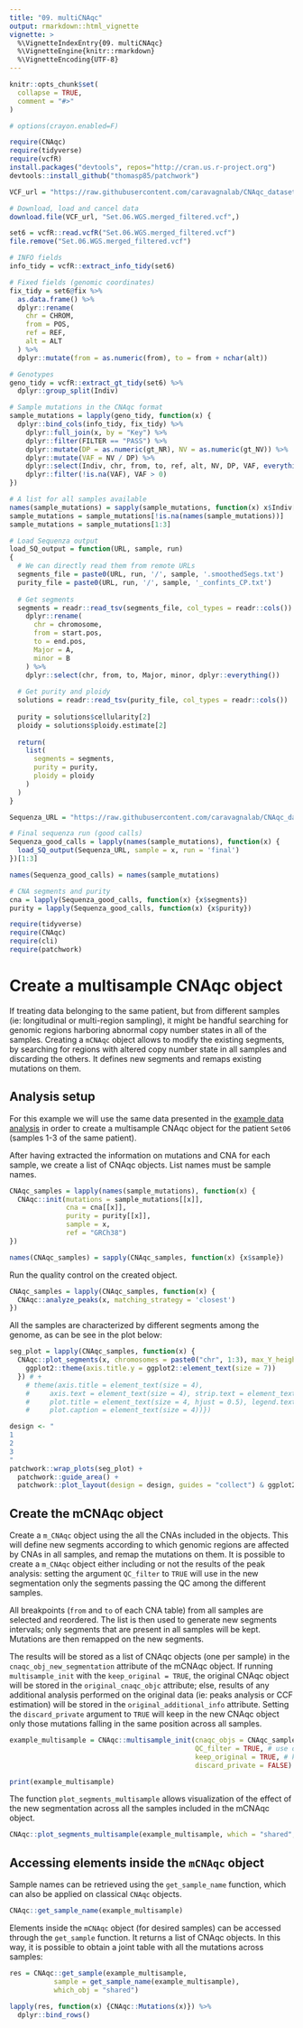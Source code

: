 ```yaml
---
title: "09. multiCNAqc"
output: rmarkdown::html_vignette
vignette: >
  %\VignetteIndexEntry{09. multiCNAqc}
  %\VignetteEngine{knitr::rmarkdown}
  %\VignetteEncoding{UTF-8}
---
```


```r
knitr::opts_chunk$set(
  collapse = TRUE, 
  comment = "#>"
)

# options(crayon.enabled=F)

require(CNAqc)
require(tidyverse)
require(vcfR)
install.packages("devtools", repos="http://cran.us.r-project.org")
devtools::install_github("thomasp85/patchwork")

VCF_url = "https://raw.githubusercontent.com/caravagnalab/CNAqc_datasets/main/MSeq_Set06/Mutations/Set.06.WGS.merged_filtered.vcf"

# Download, load and cancel data
download.file(VCF_url, "Set.06.WGS.merged_filtered.vcf",)

set6 = vcfR::read.vcfR("Set.06.WGS.merged_filtered.vcf")
file.remove("Set.06.WGS.merged_filtered.vcf")

# INFO fields 
info_tidy = vcfR::extract_info_tidy(set6)

# Fixed fields (genomic coordinates)
fix_tidy = set6@fix %>%
  as.data.frame() %>%
  dplyr::rename(
    chr = CHROM,
    from = POS,
    ref = REF,
    alt = ALT
  ) %>%
  dplyr::mutate(from = as.numeric(from), to = from + nchar(alt))

# Genotypes
geno_tidy = vcfR::extract_gt_tidy(set6) %>%
  dplyr::group_split(Indiv)

# Sample mutations in the CNAqc format
sample_mutations = lapply(geno_tidy, function(x) {
  dplyr::bind_cols(info_tidy, fix_tidy) %>% 
    dplyr::full_join(x, by = "Key") %>%
    dplyr::filter(FILTER == "PASS") %>% 
    dplyr::mutate(DP = as.numeric(gt_NR), NV = as.numeric(gt_NV)) %>%
    dplyr::mutate(VAF = NV / DP) %>%
    dplyr::select(Indiv, chr, from, to, ref, alt, NV, DP, VAF, everything()) %>%
    dplyr::filter(!is.na(VAF), VAF > 0)
})

# A list for all samples available
names(sample_mutations) = sapply(sample_mutations, function(x) x$Indiv[1])
sample_mutations = sample_mutations[!is.na(names(sample_mutations))]
sample_mutations = sample_mutations[1:3]

# Load Sequenza output
load_SQ_output = function(URL, sample, run)
{
  # We can directly read them from remote URLs
  segments_file = paste0(URL, run, '/', sample, '.smoothedSegs.txt')
  purity_file = paste0(URL, run, '/', sample, '_confints_CP.txt')
  
  # Get segments
  segments = readr::read_tsv(segments_file, col_types = readr::cols()) %>%
    dplyr::rename(
      chr = chromosome,
      from = start.pos,
      to = end.pos,
      Major = A,
      minor = B
    ) %>%
    dplyr::select(chr, from, to, Major, minor, dplyr::everything())
  
  # Get purity and ploidy
  solutions = readr::read_tsv(purity_file, col_types = readr::cols())
  
  purity = solutions$cellularity[2]
  ploidy = solutions$ploidy.estimate[2]
  
  return(
    list(
      segments = segments,
      purity = purity,
      ploidy = ploidy
    )
  )
}

Sequenza_URL = "https://raw.githubusercontent.com/caravagnalab/CNAqc_datasets/main/MSeq_Set06/Copy%20Number/"

# Final sequenza run (good calls)
Sequenza_good_calls = lapply(names(sample_mutations), function(x) {
  load_SQ_output(Sequenza_URL, sample = x, run = 'final')
})[1:3]

names(Sequenza_good_calls) = names(sample_mutations)

# CNA segments and purity
cna = lapply(Sequenza_good_calls, function(x) {x$segments})
purity = lapply(Sequenza_good_calls, function(x) {x$purity})

```

```r
require(tidyverse)
require(CNAqc)
require(cli)
require(patchwork)

```

# Create a multisample CNAqc object

If treating data belonging to the same patient, but from different samples (ie: longitudinal or multi-region sampling), it might be handful searching for genomic regions harboring abnormal copy number states in all of the samples. Creating a `mCNAqc` object allows to modify the existing segments, by searching for regions with altered copy number state in all samples and discarding the others. It defines new segments and remaps existing mutations on them.

## Analysis setup

For this example we will use the same data presented in the [example data analysis](https://caravagnalab.github.io/CNAqc/articles/a7_example_MSeq.html) in order to create a multisample CNAqc object for the patient `Set06` (samples 1-3 of the same patient).

After having extracted the information on mutations and CNA for each sample, we create a list of CNAqc objects. List names must be sample names.

```r
CNAqc_samples = lapply(names(sample_mutations), function(x) {
  CNAqc::init(mutations = sample_mutations[[x]], 
              cna = cna[[x]], 
              purity = purity[[x]], 
              sample = x,
              ref = "GRCh38")
})

names(CNAqc_samples) = sapply(CNAqc_samples, function(x) {x$sample})
```

Run the quality control on the created object.

```r
CNAqc_samples = lapply(CNAqc_samples, function(x) {
  CNAqc::analyze_peaks(x, matching_strategy = 'closest')
})
```

All the samples are characterized by different segments among the genome, as can be see in the plot below:

```r
seg_plot = lapply(CNAqc_samples, function(x) {
  CNAqc::plot_segments(x, chromosomes = paste0("chr", 1:3), max_Y_height = 3) +
    ggplot2::theme(axis.title.y = ggplot2::element_text(size = 7))
  }) # +
    # theme(axis.title = element_text(size = 4),
    #     axis.text = element_text(size = 4), strip.text = element_text(size = 4),
    #     plot.title = element_text(size = 4, hjust = 0.5), legend.text = element_text(size=6),
    #     plot.caption = element_text(size = 4))})

design <- "
1
2
3
"    
patchwork::wrap_plots(seg_plot) +
  patchwork::guide_area() +
  patchwork::plot_layout(design = design, guides = "collect") & ggplot2::theme(legend.position = 'top')

```

## Create the mCNAqc object

Create a `m_CNAqc` object using the all the CNAs included in the objects. This will define new segments according to which genomic regions are affected by CNAs in all samples, and remap the mutations on them. It is possible to create a `m_CNAqc` object either including or not the results of the peak analysis: setting the argument `QC_filter` to `TRUE` will use in the new segmentation only the segments passing the QC among the different samples.  

All breakpoints (`from` and `to` of each CNA table) from all samples are selected and reordered. The list is then used to generate new segments intervals; only segments that are present in all samples will be kept. Mutations are then remapped on the new segments.

The results will be stored as a list of CNAqc objects (one per sample) in the `cnaqc_obj_new_segmentation` attribute of the mCNAqc object. If running `multisample_init` with the `keep_original = TRUE`, the original CNAqc object will be stored in the `original_cnaqc_objc` attribute; else, results of any additional analysis performed on the original data (ie: peaks analysis or CCF estimation) will be stored in the `original_additional_info` attribute. Setting the `discard_private` argument to `TRUE` will keep in the new CNAqc object only those mutations falling in the same position across all samples.

```r
example_multisample = CNAqc::multisample_init(cnaqc_objs = CNAqc_samples, 
                                              QC_filter = TRUE, # use only segments passing QC
                                              keep_original = TRUE, # keep the original CNAqc objects too
                                              discard_private = FALSE) # keep also not private mutations among the samples
```

``` r
print(example_multisample)
```

The function `plot_segments_multisample` allows visualization of the effect of the new segmentation across all the samples included in the mCNAqc object.

```r
CNAqc::plot_segments_multisample(example_multisample, which = "shared", chromosomes = paste0("chr", 1:3)) + ggplot2::ggtitle("New segmentation")
```

## Accessing elements inside the `mCNAqc` object

Sample names can be retrieved using the `get_sample_name` function, which can also be applied on classical `CNAqc` objects.

```r
CNAqc::get_sample_name(example_multisample)
```

Elements inside the `mCNAqc` object (for desired samples) can be accessed through the `get_sample` function. It returns a list of CNAqc objects. In this way, it is possible to obtain a joint table with all the mutations across samples:

```r
res = CNAqc::get_sample(example_multisample, 
           sample = get_sample_name(example_multisample), 
           which_obj = "shared")

lapply(res, function(x) {CNAqc::Mutations(x)}) %>% 
  dplyr::bind_rows()
```

